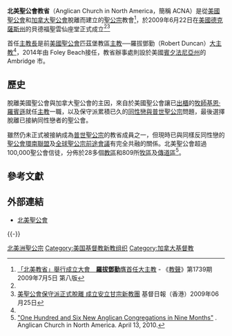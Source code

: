 {{noteTA
|G1=USState
}}
{{Infobox 聖公會
|show_name = 北美聖公會
|original_name = Anglican Church in North America
|image = 
|caption = 
|leadership = 北美聖公會大主教
|primate = 北美聖公會主教長
|archbishop = Foley Beach
|headquarters = {{USA}}[[宾夕法尼亚州|宾夕法尼亚州]] Ambridge
|territory = {{USA}}、{{CAN}}、{{MEX}}、{{CUB}}
|established =2009年6月22日（從[[美國聖公會|美國聖公會]]和[[加拿大聖公會|加拿大聖公會]]脫離）
|associations = [[全球聖公宗前途會議|全球聖公宗前途會議]]、[[聖公會環南聯盟|聖公會環南聯盟]]
|website=[http://www.anglicanchurch.net 北美聖公會官方網站]
}}

'''北美聖公會教省'''（Anglican Church in North America，簡稱 ACNA）是從[[美國聖公會|美國聖公會]]和[[加拿大聖公會|加拿大聖公會]]脫離而建立的[[聖公宗|聖公宗]]教會<ref name='acna'>[http://www1.hkskh.org/download/1739.pdf 「北美教省」舉行成立大會　'''羅拔鄧勤'''膺首任大主教] {{Wayback|url=http://www1.hkskh.org/download/1739.pdf |date=20110722015713 }} - 《[[香港聖公會#教聲|教聲]]》第1739期 2009年7月5日 第八版</ref>，於2009年6月22日在[[美國|美國]][[德克薩斯州|德克薩斯州]]的貝德福聖雲仙座堂正式成立<ref name='acna' /><ref>[http://www.gospelherald.com.hk/news/wor_1809.htm 美聖公會保守派正式脫離 成立安立甘宗新教團] {{Wayback|url=http://www.gospelherald.com.hk/news/wor_1809.htm |date=20090627054830 }} 基督日報（香港）2009年06月25日</ref>

首任[[主教長|主教長]]是前[[美國聖公會|美國聖公會]]匹茲堡教區[[主教|主教]]──羅拔鄧勤（Robert Duncan）[[大主教|大主教]]<ref name='acna' />，2014年由 Foley Beach接任，教省辦事處則設於美國[[賓夕法尼亞州|賓夕法尼亞州]]的 Ambridge 市。

==歷史==
脫離美國聖公會與加拿大聖公會的主因，來自於美國聖公會讓已[[出櫃|出櫃]]的[[牧師|牧師]][[基恩·羅賓遜|基恩·羅賓遜]]就任[[主教|主教]]一職，以及保守派累積已久的[[同性戀與普世聖公宗|同性戀與普世聖公宗]]問題，最後選擇脫離已接納同性戀者的聖公會。

雖然仍未正式被接納成為[[普世聖公宗|普世聖公宗]]的教省成員之一，但現時已與同樣反同性戀的[[聖公會環南聯盟|聖公會環南聯盟]]及[[全球聖公宗前途會議|全球聖公宗前途會議]]有完全共融的關係。北美聖公會超過100,000聖公會信徒，分佈於28多個[[教區|教區]]和809所[[牧區_(聖公宗)|牧區]]及[[傳道區|傳道區]]<ref name=newcongregations>[http://anglicanchurch.net/index.php/main/page/95/ "One Hundred and Six New Anglican Congregations in Nine Months"] {{Wayback|url=http://anglicanchurch.net/index.php/main/page/95/ |date=20110725201656 }}. Anglican Church in North America. April 13, 2010.</ref>。

==參考文獻==
{{Reflist}}

== 外部連結 ==
*[http://www.anglicanchurch.net/ 北美聖公會]{{Wayback|url=http://www.anglicanchurch.net/ |date=20200409220223 }}

{{-}}
{{Anglican Church}}

[[Category:北美洲聖公宗|]]
[[Category:美国基督教新教组织|Category:美国基督教新教组织]]
[[Category:加拿大基督教|Category:加拿大基督教]]